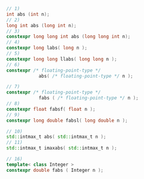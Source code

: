 ```cpp title="Defined in <cstdlib>"
// 1)
int abs (int n);
// 2)
long int abs (long int n);
// 3)
constexpr long long int abs (long long int n);
// 4)
constexpr long labs( long n );
// 5)
constexpr long long llabs( long long n );
// 6)
constexpr /* floating-point-type */
            abs( /* floating-point-type */ n );
```

```cpp title="Defined in <cmath>"
// 7)
constexpr /* floating-point-type */
            fabs ( /* floating-point-type */ n );
// 8)
constexpr float fabsf( float n );
// 9)
constexpr long double fabsl( long double n );
```

```cpp title="Defined in <cinttypes>"
// 10)
std::intmax_t abs( std::intmax_t n );
// 11) 
std::intmax_t imaxabs( std::intmax_t n );
```

```cpp title="Additional Overloads"
// 16)
template< class Integer >
constexpr double fabs ( Integer n );
```
